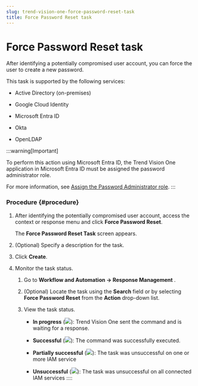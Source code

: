```yaml
---
slug: trend-vision-one-force-password-reset-task
title: Force Password Reset task
---
```

# Force Password Reset task

After identifying a potentially compromised user account, you can force the user to create a new password.

This task is supported by the following services:

- Active Directory (on-premises)

- Google Cloud Identity

- Microsoft Entra ID

- Okta

- OpenLDAP

:::warning[Important]

To perform this action using Microsoft Entra ID, the Trend Vision One application in Microsoft Entra ID must be assigned the password administrator role.

For more information, see [Assign the Password Administrator role](assigning-password-admin-role.mdx).
:::

### Procedure {#procedure}

1.  After identifying the potentially compromised user account, access the context or response menu and click **Force Password Reset**.

    The **Force Password Reset Task** screen appears.

2.  (Optional) Specify a description for the task.

3.  Click **Create**.

4.  Monitor the task status.

    1.  Go to **Workflow and Automation → Response Management** .

    2.  (Optional) Locate the task using the **Search** field or by selecting **Force Password Reset** from the **Action** drop-down list.

    3.  View the task status.

        - **In progress** (![](/images/in_progress=GUID-A55897DB-3DEA-4F5C-B7F9-70B3D7FB9EDE=1=en-us=Low.webp)): Trend Vision One sent the command and is waiting for a response.

        - **Successful** (![](/images/successful=GUID-1E31AD86-DE2E-48B5-85F7-7C78A3E8BB11=1=en-us=Low.webp)): The command was successfully executed.

        - **Partially successful** (![](/images/partially_successful_icon=GUID-20230103030733.webp)): The task was unsuccessful on one or more IAM service

        - **Unsuccessful** (![](/images/error=5cc21722-7ceb-480c-b9c2-a47d420cf1cc.webp)): The task was unsuccessful on all connected IAM services
::::
